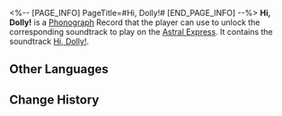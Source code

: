 <%-- [PAGE_INFO]
PageTitle=#Hi, Dolly!#
[END_PAGE_INFO] --%>
{{Item Infobox
|id          = 210318
|image       = Item Hi Dolly!.png
|type        = Disk
|invCategory = Valuables
|rarity      = 3
|effect      = 
|description = A record that can be played on the Express' phonograph. It might be a chance acquisition or a gift from someone else. All sorts of memories surge up when the music plays &mdash; the smiles, encounters, touches, and the excitement of battle. Maybe that is why people still collect records even as society rapidly advances.<br />The current record contains the track "Hi, Dolly!."
}}
{{Description|''Don't you ever leave again, Dolly!''}}
'''Hi, Dolly!''' is a [[Phonograph]] Record that the player can use to unlock the corresponding soundtrack to play on the [[Astral Express]]. It contains the soundtrack [[Hi, Dolly!]].

==Other Languages==
{{Other Languages
|en   = Hi, Dolly!
|zhs  = 《嗨，多莉！》
|zht  = 《嗨，多莉！》
|ja   = 『やあ、ドリー！』
|ko   = ≪안녕, 돌리!≫
|es   = ¡Hola, Dolly!
|fr   = « Hi, Dolly! »
|ru   = Hi, Dolly!
|th   = "Hi, Dolly!"
|vi   = "Xin Chào Dolly!"
|de   = „Hi, Dolly!“
|id   = "Hi, Dolly!"
|pt   = Hi, Dolly!
}}

==Change History==
{{Change History|2.1}}